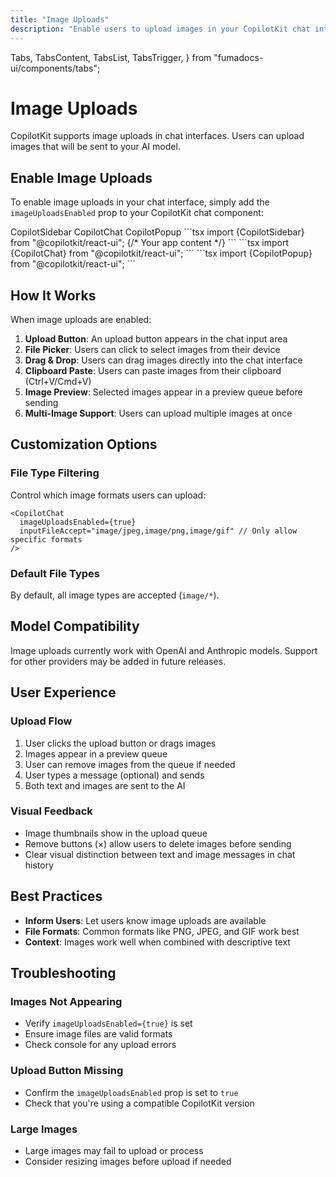 ```yaml
---
title: "Image Uploads"
description: "Enable users to upload images in your CopilotKit chat interface"
---
```


  Tabs,
  TabsContent,
  TabsList,
  TabsTrigger,
} from "fumadocs-ui/components/tabs";

# Image Uploads

CopilotKit supports image uploads in chat interfaces. Users can upload images that will be sent to your AI model.

## Enable Image Uploads

To enable image uploads in your chat interface, simply add the `imageUploadsEnabled` prop to your CopilotKit chat component:

<Tabs defaultValue="sidebar" className="w-full">
  <TabsList className="grid w-full grid-cols-3">
    <TabsTrigger value="sidebar">CopilotSidebar</TabsTrigger>
    <TabsTrigger value="chat">CopilotChat</TabsTrigger>
    <TabsTrigger value="popup">CopilotPopup</TabsTrigger>
  </TabsList>
  <TabsContent value="sidebar">
    ```tsx import {CopilotSidebar} from "@copilotkit/react-ui";
    <CopilotSidebar
      imageUploadsEnabled={true}
      labels={{
        title: "AI Assistant",
        initial: "Hi! You can upload images to chat with me.",
      }}
    >
      {/* Your app content */}
    </CopilotSidebar>
    ```
  </TabsContent>
  <TabsContent value="chat">
    ```tsx import {CopilotChat} from "@copilotkit/react-ui";
    <CopilotChat
      imageUploadsEnabled={true}
      labels={{
        title: "AI Assistant",
        initial: "Hi! You can upload images to chat with me.",
      }}
    />
    ```
  </TabsContent>
  <TabsContent value="popup">
    ```tsx import {CopilotPopup} from "@copilotkit/react-ui";
    <CopilotPopup
      imageUploadsEnabled={true}
      labels={{
        title: "AI Assistant",
        initial: "Hi! You can upload images to chat with me.",
      }}
    />
    ```
  </TabsContent>
</Tabs>

## How It Works

When image uploads are enabled:

1. **Upload Button**: An upload button appears in the chat input area
2. **File Picker**: Users can click to select images from their device
3. **Drag & Drop**: Users can drag images directly into the chat interface
4. **Clipboard Paste**: Users can paste images from their clipboard (Ctrl+V/Cmd+V)
5. **Image Preview**: Selected images appear in a preview queue before sending
6. **Multi-Image Support**: Users can upload multiple images at once

## Customization Options

### File Type Filtering

Control which image formats users can upload:

```tsx
<CopilotChat
  imageUploadsEnabled={true}
  inputFileAccept="image/jpeg,image/png,image/gif" // Only allow specific formats
/>
```

### Default File Types

By default, all image types are accepted (`image/*`).

## Model Compatibility

Image uploads currently work with OpenAI and Anthropic models. Support for other providers may be added in future releases.

## User Experience

### Upload Flow

1. User clicks the upload button or drags images
2. Images appear in a preview queue
3. User can remove images from the queue if needed
4. User types a message (optional) and sends
5. Both text and images are sent to the AI

### Visual Feedback

- Image thumbnails show in the upload queue
- Remove buttons (×) allow users to delete images before sending
- Clear visual distinction between text and image messages in chat history

## Best Practices

- **Inform Users**: Let users know image uploads are available
- **File Formats**: Common formats like PNG, JPEG, and GIF work best
- **Context**: Images work well when combined with descriptive text

## Troubleshooting

### Images Not Appearing

- Verify `imageUploadsEnabled={true}` is set
- Ensure image files are valid formats
- Check console for any upload errors

### Upload Button Missing

- Confirm the `imageUploadsEnabled` prop is set to `true`
- Check that you're using a compatible CopilotKit version

### Large Images

- Large images may fail to upload or process
- Consider resizing images before upload if needed
